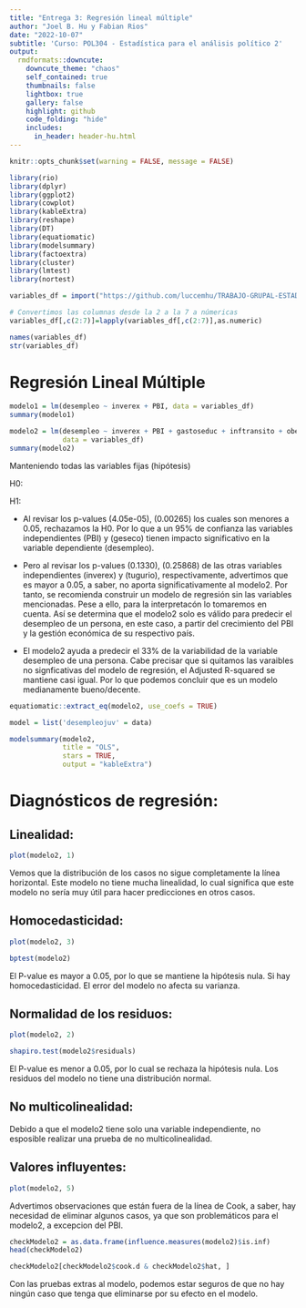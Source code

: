 ```yaml
---
title: "Entrega 3: Regresión lineal múltiple"
author: "Joel B. Hu y Fabian Rios"
date: "2022-10-07"
subtitle: 'Curso: POL304 - Estadística para el análisis político 2'
output:
  rmdformats::downcute:
    downcute_theme: "chaos"
    self_contained: true
    thumbnails: false
    lightbox: true
    gallery: false
    highlight: github
    code_folding: "hide"
    includes:
      in_header: header-hu.html
---
```

```r
knitr::opts_chunk$set(warning = FALSE, message = FALSE)
```

```r
library(rio)
library(dplyr)
library(ggplot2)
library(cowplot)
library(kableExtra)
library(reshape)
library(DT)
library(equatiomatic)
library(modelsummary)
library(factoextra)
library(cluster)
library(lmtest)
library(nortest)
```


```r
variables_df = import("https://github.com/luccemhu/TRABAJO-GRUPAL-ESTADISTICA-2/raw/main/ENTREGA2/df_final.csv")
```

```r
# Convertimos las columnas desde la 2 a la 7 a númericas
variables_df[,c(2:7)]=lapply(variables_df[,c(2:7)],as.numeric)
```

```r
names(variables_df)
str(variables_df)
```

# Regresión Lineal Múltiple
```r
modelo1 = lm(desempleo ~ inverex + PBI, data = variables_df)
summary(modelo1)
```

```r
modelo2 = lm(desempleo ~ inverex + PBI + gastoseduc + inftransito + obeadult,
             data = variables_df)
summary(modelo2)
```

Manteniendo todas las variables fijas
(hipótesis)	

H0:

H1:
			
+ Al revisar los p-values (4.05e-05), (0.00265) los cuales son menores a 0.05, rechazamos la H0. Por lo que a un 95% de confianza las variables independientes (PBI) y (geseco) tienen impacto significativo en la variable dependiente (desempleo). 

+ Pero al revisar los p-values (0.1330), (0.25868) de las otras variables independientes (inverex) y (tugurio), respectivamente, advertimos que es mayor a 0.05, a saber, no aporta significativamente al modelo2. Por tanto, se recomienda construir un modelo de regresión sin las variables mencionadas. Pese a ello, para la interpretacón lo tomaremos en cuenta. Así se determina que el modelo2 solo es válido para predecir el desempleo de un persona, en este caso, a partir del crecimiento del PBI y la gestión económica de su respectivo país. 

+ El modelo2 ayuda a predecir el 33% de la variabilidad de la variable desempleo de una persona. Cabe precisar que si quitamos las varaibles no signficativas del modelo de regresión, el Adjusted R-squared se mantiene casi igual. Por lo que podemos concluir que es un modelo medianamente bueno/decente.
  
```r
equatiomatic::extract_eq(modelo2, use_coefs = TRUE)
```

```r
model = list('desempleojuv' = data)

modelsummary(modelo2,
             title = "OLS",
             stars = TRUE,
             output = "kableExtra")
```


# Diagnósticos de regresión:

## Linealidad:

```r
plot(modelo2, 1)
```

Vemos que la distribución de los casos no sigue completamente la línea horizontal. Este modelo no tiene mucha linealidad, lo cual significa que este modelo no sería muy útil para hacer predicciones en otros casos.

## Homocedasticidad:

```r
plot(modelo2, 3)
```

```r
bptest(modelo2)
```

El P-value es mayor a 0.05, por lo que se mantiene la hipótesis nula. Si hay homocedasticidad. El error del modelo no afecta su varianza.

## Normalidad de los residuos:

```r
plot(modelo2, 2)
```

```r
shapiro.test(modelo2$residuals)
```

El P-value es menor a 0.05, por lo cual se rechaza la hipótesis nula. Los residuos del modelo no tiene una distribución normal.

## No multicolinealidad:

Debido a que el modelo2 tiene solo una variable independiente, no esposible realizar una prueba de no multicolinealidad.

## Valores influyentes:

```r
plot(modelo2, 5)
```

Advertimos observaciones que están fuera de la línea de Cook, a saber, hay necesidad de eliminar algunos casos, ya que son problemáticos para el modelo2, a excepcion del PBI.

```r
checkModelo2 = as.data.frame(influence.measures(modelo2)$is.inf)
head(checkModelo2)
```

```r
checkModelo2[checkModelo2$cook.d & checkModelo2$hat, ]
```

Con las pruebas extras al modelo, podemos estar seguros de que no hay ningún caso que tenga que eliminarse por su efecto en el modelo. 
  
  
  
  
  
  
  
